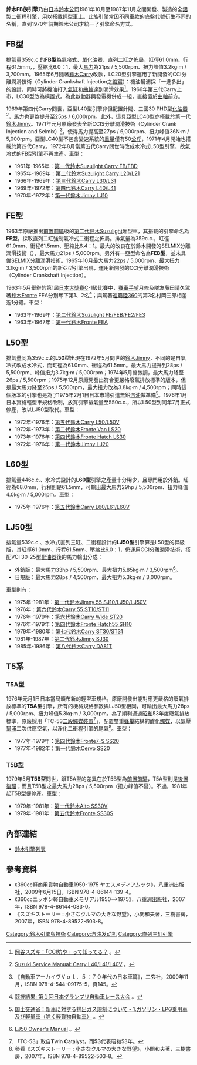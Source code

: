 {{noteTA
|T=zh-hans:铃木FB族发动机;zh-hk:鈴木FB族引擎;zh-tw:鈴木FB族引擎;
|1=zh-hans:发动机;zh-hk:引擎;zh-tw:引擎;
}}

'''鈴木FB族引擎'''乃由[[日本|日本]][[鈴木公司|鈴木公司]]1961年10月至1987年11月之間開發、製造的全[[鋁|鋁]]製二衝程引擎，用以搭載[[輕型車|輕型車]]上。此族引擎常因不同車款的[[底盤|底盤]]代號衍生不同的名稱，直到1970年前期鈴木公司才統一了引擎命名方式。

== FB型 ==
[[排氣量|排氣量]]359c.c.的'''FB型'''為氣冷式、單[[化油器|化油器]]、直列二缸之佈局，缸徑61.0mm、行程61.5mm，，壓縮比6.0：1，最大[[馬力|馬力]]為21ps / 5,500rpm、扭力峰值3.2kg·m / 3,700mm。1965年6月隨著[[鈴木Carry|鈴木Carry]]改款，LC20型引擎運用了新開發的CCI分離潤滑技術（Cylinder Crankshaft Injection之[[縮寫|縮寫]]）：機油幫浦採「一進多出」的設計，同時可將機油打入[[氣缸|氣缸]]和[[曲軸|曲軸]]達到潤滑效果<ref>{{ja}}[http://arena-okaya.jugem.jp/?eid=235 岡谷スズキ：「CCI坊や」って知ってる？] {{Wayback|url=http://arena-okaya.jugem.jp/?eid=235 |date=20191115035213 }}。</ref>。1966年第三代Carry上市，LC30型改為橫置式。為此啟動器與發電機併成一組，直接置於[[曲軸|曲軸]]前方。

1969年第四代Carry問世，亞型L40型引擎非但配置針閥、三國30 PHD型[[化油器|化油器]]<ref>{{en}}[http://www.lj10.com/l40service/pg27.htm Suzuki Service Manual: Carry L40/L41/L40V] {{Wayback|url=http://www.lj10.com/l40service/pg27.htm |date=20200224205358 }}。</ref>，[[馬力|馬力]]也更為提升至25ps / 6,000rpm。此外，這具亞型LC40型亦搭載於第一代[[鈴木Jimny|鈴木Jimny]]。1971年元月原廠發表全新CCIS分離潤滑技術（Cylinder Crank Injection and Selmix）<ref>《自動車アーカイヴＶｏｌ．５：７０年代の日本車篇》，二玄社，2000年11月，ISBN 978-4-544-09175-5，頁145。</ref>，使得馬力提高至27ps / 6,000rpm、扭力峰值36N·m / 5,000rpm。亞型LC40型不包含變速系統的[[重量|重量]]僅有50[[公斤|公斤]]，1971年4月開始也搭載於第四代Carry。1972年8月當第五代Carry問世時改成水冷式L50型引擎，故氣冷式的FB型引擎不再生產。車型：
* 1961年-1965年：[[鈴木Carry#第一代FB/FBD系（1961年-1965年）|第一代鈴木Suzulight Carry FB/FBD]]
* 1965年-1969年：[[鈴木Carry#第二代L20/L21系（1965年-1969年）|第二代鈴木Suzulight Carry L20/L21]]
* 1966年-1969年：[[鈴木Carry#第三代L30/L31系（1966年-1969年）|第三代鈴木Carry L30/L31]]
* 1969年-1972年：[[鈴木Carry#第四代L40/L41系（1969年-1972年）|第四代鈴木Carry L40/L41]]
* 1970年-1972年：[[鈴木Jimny#第一代（1970年-1981年）|第一代鈴木Jimny LJ10]]

== FE型 ==
1963年原廠推出[[前置前驅|前置前驅]]版的[[鈴木Suzulight#第二代（1959年-1968年）|第二代鈴木Suzulight]]廂型車，其搭載的引擎命名為'''FE型'''，採取直列二缸強制氣冷式二衝程之佈局。排氣量為359c.c.，缸徑61.0mm、衝程61.5mm、壓縮比6.4：1。最大的改良在於鈴木開發的SELMIX分離潤滑技術（{{lang|ja|セルミックス}}），最大馬力21ps / 5,000rpm。另外有一亞型命名為'''FEB型'''，並未具備SELMIX分離潤滑技術。1965年10月最大馬力22ps / 5,000rpm、最大扭力3.1kg·m / 3,500rpm的新亞型引擎出現，運用新開發的CCI分離潤滑技術（Cylinder Crankshaft Injection）。

1963年5月舉辦的第1屆[[日本大獎賽|日本大獎賽]]C-1級比賽中，[[賽車手|賽車手]]望月修及隊友藤田晴久駕著[[鈴木Fronte|鈴木Fronte]] FEA分別奪下第1、2名<ref>{{ja}}[http://www.jaf.or.jp/CGI/msports/results/n-race/detail-result.cgi?race_id=1440&window_flg=1 競技結果: 第１回日本グランプリ自動車レース大会] {{Wayback|url=http://www.jaf.or.jp/CGI/msports/results/n-race/detail-result.cgi?race_id=1440&window_flg=1 |date=20160625001927 }}。</ref>；與駕著[[速霸陸360|速霸陸360]]的第3名村岡三郎相差近1分鐘。車型：
* 1963年-1969年：[[鈴木Suzulight#第二代（1959年-1968年）|第二代鈴木Suzulight FE/FEB/FE2/FE3]]
* 1963年-1967年：[[鈴木Fronte#第一代TLA/FEA/FEA-II型（1962年-1967年）|第一代鈴木Fronte FEA]]

== L50型 ==
排氣量同為359c.c.的'''L50型'''出現在1972年5月問世的[[鈴木Jimny|鈴木Jimny]]，不同的是自氣冷式改成水冷式，而缸徑為61.0mm、衝程為61.5mm。最大馬力提升到28ps / 5,500rpm、峰值扭力3.7kg·m / 5,000rpm；1974年5月曾微調，最大馬力降至26ps / 5,500rpm；1975年12月原廠開發出符合更嚴格廢氣排放標準的版本，但是最大馬力降至25ps / 5,500rpm，最大扭力改為3.8kg·m / 4,500rpm；同時這個版本的引擎也是為了1975年2月1日日本市場引進無鉛[[汽油|汽油]]做準備<ref>{{ja}}[http://www.mlit.go.jp/common/000019633.pdf 国土交通省：新車に対する排出ガス規制について - 1.ガソリン・LPG乗用車及び軽量車（除く軽貨物自動車）] {{webarchive|url=https://web.archive.org/web/20150701153559/http://www.mlit.go.jp/common/000019633.pdf |date=2015-07-01 }}。</ref>。1976年1月日本實施輕型車規格改制，放寬引擎排氣量至550c.c.，所以L50型到同年7月正式停產，改以LJ50型取代。車型：
* 1972年-1976年：[[鈴木Carry#第五代L50/L60系（1972年-1976年）|第五代鈴木Carry L50/L50V]]
* 1972年-1973年：[[鈴木Fronte#商用版Fronte_Van/Estate/Custom_LS10/LS11/LS20型（1969年-1973年）|第二代鈴木Fronte Van LS20]]
* 1973年-1976年：[[鈴木Fronte#Fronte_Hatch/Hatch55_LS30/SH10型|第四代鈴木Fronte Hatch LS30]]
* 1972年-1976年：[[鈴木Jimny#第一代第2期（1972年-1976年）|第一代鈴木Jimny LJ20]]

== L60型 ==
排氣量446c.c.、水冷式設計的'''L60型'''引擎之產量十分稀少，且專門用於外銷。缸徑為68.0mm，行程則是61.5mm，可輸出最大馬力29hp / 5,500rpm、扭力峰值4.0kg·m / 5,000rpm。車型：
* 1975年-1976年：[[鈴木Carry#第五代L50/L60系（1972年-1976年）|第五代鈴木Carry L60/L61/L60V]]

== LJ50型 ==
排氣量539c.c.、水冷式直列三缸、二衝程設計的'''LJ50型'''引擎算是L50型的昇級版，其缸徑61.0mm、行程61.5mm、壓縮比6.0：1，仍運用CCI分離潤滑技術，搭配VCI 30-25型[[化油器|化油器]]後的馬力輸出分成：
* 外銷版：最大馬力33hp / 5,500rpm、最大扭力5.85kg·m / 3,500rpm<ref>{{en}}[http://www.lj10.com/lj50info/lj50ownman/pg04.htm LJ50 Owner's Manual] {{Wayback|url=http://www.lj10.com/lj50info/lj50ownman/pg04.htm |date=20200223174403 }}。</ref>。
* 日規版：最大馬力28ps / 4,500rpm、最大扭力5.3kg·m / 3,000rpm。
車型則有：
* 1975年-1981年：[[鈴木Jimny#第一代第3期（1976年-1981年）|第一代鈴木Jimny 55 SJ10/LJ50/LJ50V]]
* 1976年：[[鈴木Carry#ST10型Carry_55|第六代鈴木Carry 55 ST10/ST11]]
* 1976年-1979年：[[鈴木Carry#ST20型Carry_Wide|第六代鈴木Carry Wide ST20]]
* 1976年-1979年：[[鈴木Fronte#Fronte_Hatch/Hatch55_LS30/SH10型|第四代鈴木Fronte Hatch55 SH10]]
* 1979年-1980年：[[鈴木Carry#第七代ST30/ST31/ST40/ST41/ST90系（1979年-1985年）|第七代鈴木Carry ST30/ST31]]
* 1981年-1987年：[[鈴木Jimny#第二代（1981年-1998年）|第二代鈴木Jimny SJ30]]
* 1985年-1986年：[[鈴木Carry#第八代DA71T/DB71T/DA81T/DA41T/DB41T/DA51T/DB51T系（1985年-1991年）|第八代鈴木Carry DA81T]]

== T5系 ==
=== T5A型 ===
1976年元月1日日本當局頒布新的輕型車規格，原廠開發出能對應更嚴格的廢氣排放標準的'''T5A型'''引擎，所有的機械規格參數與LJ50型相同，可輸出最大馬力28ps / 5,000rpm、扭力峰值5.3kg·m / 3,000rpm。為了順利通過[[昭和|昭和]]53年度廢氣排放標準，原廠採用「TC-53[[催化转换器|二段觸媒裝置]]<ref>「TC-53」取自'''T'''win '''C'''atalyst，而'''53'''代表昭和53年。</ref>」，配置雙重[[蜂巢|蜂巢]]結構的酸化[[催化剂|觸媒]]，以氣壓[[泵|幫浦]]二次供應空氣，以淨化二衝程引擎的尾氣<ref>參看《スズキストーリー : 小さなクルマの大きな野望》，小関和夫著，三樹書房，2007年，ISBN 978-4-89522-503-8。</ref>。車型：
* 1977年-1979年：[[鈴木Fronte#第四代LC20/SS10/SS20型（1973年-1979年）|第四代鈴木Fronte7-S SS20]]
* 1977年-1982年：[[鈴木Cervo#第一代SS20/SC100型（1977年-1982年）|第一代鈴木Cervo SS20]]

=== T5B型 ===
1979年5月'''T5B型'''問世，跟T5A型的差異在於T5B型為[[前置前驅|前置前驅]]，T5A型則是[[後置後驅|後置後驅]]；而且T5B型之最大馬力28ps / 5,500rpm（扭力峰值不變）。不過，1981年起T5B型便停產。車型：
* 1979年-1981年：[[鈴木Alto#第一代SS30V/40V型（1979年-1984年）|第一代鈴木Alto SS30V]]
* 1979年-1981年：[[鈴木Fronte#第五代SS30/SS40/SS80型（1979年-1984年）|第五代鈴木Fronte SS30S]]

== 內部連結 ==
* [[鈴木引擎列表|鈴木引擎列表]]

== 參考資料 ==
* 《360cc軽商用貨物自動車1950-1975 ヤエスメディアムック》，八重洲出版社，2009年6月15日，ISBN 978-4-86144-139-4。
* 《360ccニッポン軽自動車メモリアル1950-->1975》，八重洲出版社，2007年，ISBN 978-4-86144-083-0。
* 《スズキストーリー : 小さなクルマの大きな野望》，小関和夫著，三樹書房，2007年，ISBN 978-4-89522-503-8。

[[Category:鈴木引擎與技術|Category:鈴木引擎與技術]]
[[Category:汽油发动机|Category:汽油发动机]]
[[Category:直列三缸引擎|Category:直列三缸引擎]]